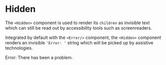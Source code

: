 
<Meta title="Hidden" component={Hidden} />

# Hidden

The `<Hidden>` component is used to render its `children` as 
invisible text which can still be read out by accessibility 
tools such as screenreaders.

Integrated by default with the `<Error/>` component, the
`<Hidden>` component renders an invisible `'Error: '` 
string which will be picked up by assistive technologies.

<Canvas>
  <Story name="Hidden">
    <div className='error'>
      <Hidden>Error: </Hidden> There has been a problem.
    </div>
  </Story>
</Canvas>

<ArgsTable of={Hidden}/>

<BackToTop/>
